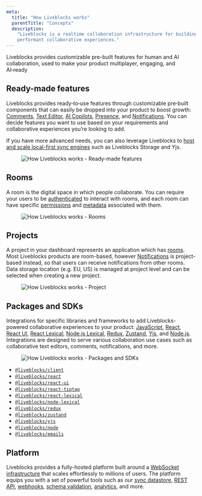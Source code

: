 ```yaml
---
meta:
  title: "How Liveblocks works"
  parentTitle: "Concepts"
  description:
    "Liveblocks is a realtime collaboration infrastructure for building
    performant collaborative experiences."
---
```


Liveblocks provides customizable pre-built features for human and AI
collaboration, used to make your product multiplayer, engaging, and AI‑ready

## Ready-made features

Liveblocks provides ready‑to‑use features through customizable pre‑built
components that can easily be dropped into your product to boost growth:
[Comments](/docs/ready-made-features/comments),
[Text Editor](/docs/ready-made-features/text-editor),
[AI Copilots](/docs/ready-made-features/ai-copilots),
[Presence](/docs/ready-made-features/presence), and
[Notifications](/docs/ready-made-features/notifications). You can decide
features you want to use based on your requirements and collaborative
experiences you’re looking to add.

If you have more advanced needs, you can also leverage Liveblocks to
[host and scale local-first sync engines](/docs/platform/sync-datastore) such as
Liveblocks Storage and Yjs.

<Figure highlight>
  <Image
    src="/assets/concepts/ready-made-features.png"
    alt="How Liveblocks works - Ready-made features"
    width={768}
    height={440}
  />
</Figure>

## Rooms

A room is the digital space in which people collaborate. You can require your
users to be [authenticated](/docs/authentication) to interact with rooms, and
each room can have specific [permissions](/docs/authentication) and
[metadata](/docs/rooms/metadata) associated with them.

<Figure highlight>
  <Image
    src="/assets/concepts/rooms.png"
    alt="How Liveblocks works - Rooms"
    width={768}
    height={440}
  />
</Figure>

## Projects

A project in your dashboard represents an application which has [rooms](#rooms).
Most Liveblocks products are room-based, however
[Notifications](/docs/ready-made-features/notifications) is project-based
instead, so that users can receive notifications from other rooms. Data storage
location (e.g. EU, US) is managed at project level and can be selected when
creating a new project.

<Figure highlight>
  <Image
    src="/assets/concepts/project.png"
    alt="How Liveblocks works - Project"
    width={768}
    height={440}
  />
</Figure>

## Packages and SDKs

Integrations for specific libraries and frameworks to add Liveblocks-powered
collaborative experiences to your product:
[JavaScript](/docs/api-reference/liveblocks-client),
[React](/docs/api-reference/liveblocks-react),
[React UI](/docs/api-reference/liveblocks-react-ui),
[React Lexical](/docs/api-reference/liveblocks-react-lexical),
[Node.js Lexical](/docs/api-reference/liveblocks-node-lexical),
[Redux](/docs/api-reference/liveblocks-redux),
[Zustand](/docs/api-reference/liveblocks-zustand),
[Yjs](/docs/api-reference/liveblocks-yjs), and
[Node.js](/docs/api-reference/liveblocks-node). Integrations are designed to
serve various collaboration use cases such as collaborative text editors,
comments, notifications, and more.

<Figure highlight>
  <Image
    src="/assets/concepts/packages-sdk.png"
    alt="How Liveblocks works - Packages and SDKs"
    width={768}
    height={440}
  />
</Figure>

- [`@liveblocks/client`](https://liveblocks.io/docs/api-reference/liveblocks-client)
- [`@liveblocks/react`](https://liveblocks.io/docs/api-reference/liveblocks-react)
- [`@liveblocks/react-ui`](https://liveblocks.io/docs/api-reference/liveblocks-react-ui)
- [`@liveblocks/react-tiptap`](https://liveblocks.io/docs/api-reference/liveblocks-react-tiptap)
- [`@liveblocks/react-lexical`](https://liveblocks.io/docs/api-reference/liveblocks-react-lexical)
- [`@liveblocks/node-lexical`](https://liveblocks.io/docs/api-reference/liveblocks-node-lexical)
- [`@liveblocks/redux`](https://liveblocks.io/docs/api-reference/liveblocks-redux)
- [`@liveblocks/zustand`](https://liveblocks.io/docs/api-reference/liveblocks-zustand)
- [`@liveblocks/yjs`](https://liveblocks.io/docs/api-reference/liveblocks-yjs)
- [`@liveblocks/node`](https://liveblocks.io/docs/api-reference/liveblocks-node)
- [`@liveblocks/emails`](https://liveblocks.io/docs/api-reference/liveblocks-emails)

## Platform

Liveblocks provides a fully-hosted platform built around a
[WebSocket infrastructure](/docs/platform/websocket-infrastructure) that scales
effortlessly to millions of users. The platform equips you with a set of
powerful tools such as our [sync datastore](/docs/platform/sync-datastore),
[REST API](/docs/api-reference/rest-api-endpoints),
[webhooks](/docs/platform/webhooks),
[schema validation](/docs/platform/schema-validation),
[analytics](/docs/platform/analytics), and more.
